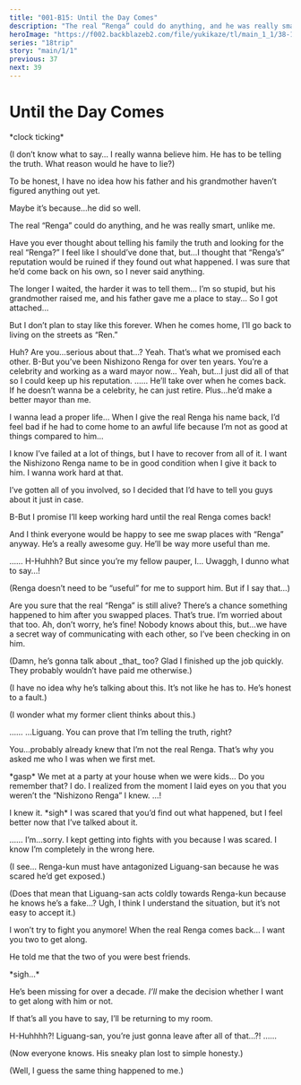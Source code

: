 ```yaml
---
title: "001-B15: Until the Day Comes"
description: "The real “Renga” could do anything, and he was really smart, unlike me."
heroImage: "https://f002.backblazeb2.com/file/yukikaze/tl/main_1_1/38-1.jpg"
series: "18trip"
story: "main/1/1"
previous: 37
next: 39
---
```



# Until the Day Comes

<Divider loc="HAMA House - Living Room" />

<Narration>
&ast;clock ticking&ast;
</Narration>

<Bubble mc>
<p class="t">(I don’t know what to say… I really wanna believe him. He has to be telling the truth. What reason would he have to lie?)</p>
</Bubble>

<StoryImg src="https://f002.backblazeb2.com/file/yukikaze/tl/main_1_1/38-1.jpg" alt="1" />

<Bubble character="Renga">
To be honest, I have no idea how his father and his grandmother haven’t figured anything out yet.

Maybe it’s because…he did so well.

The real “Renga” could do anything, and he was really smart, unlike me.
</Bubble>

<Bubble character="Kafka">
Have you ever thought about telling his family the truth and looking for the real “Renga?”
</Bubble>

<Bubble character="Renga">
I feel like I should’ve done that, but…I thought that “Renga’s” reputation would be ruined if they found out what happened. I was sure that he’d come back on his own, so I never said anything.

The longer I waited, the harder it was to tell them… I’m so stupid, but his grandmother raised me, and his father gave me a place to stay… So I got attached…

But I don’t plan to stay like this forever. When he comes home, I’ll go back to living on the streets as “Ren.”
</Bubble>

<Bubble mc>
Huh? Are you…serious about that…?
</Bubble>

<Bubble character="Renga">
Yeah. That’s what we promised each other.
</Bubble>

<Bubble mc>
B-But you’ve been Nishizono Renga for over ten years. You’re a celebrity and working as a ward mayor now…
</Bubble>

<Bubble character="Renga">
Yeah, but…I just did all of that so I could keep up his reputation.
</Bubble>

<Bubble mc>
……
</Bubble>

<Bubble character="Renga">
He’ll take over when he comes back. If he doesn’t wanna be a celebrity, he can just retire. Plus…he’d make a better mayor than me.

I wanna lead a proper life… When I give the real Renga his name back, I’d feel bad if he had to come home to an awful life because I’m not as good at things compared to him…

I know I’ve failed at a lot of things, but I have to recover from all of it. I want the Nishizono Renga name to be in good condition when I give it back to him. I wanna work hard at that.

I’ve gotten all of you involved, so I decided that I’d have to tell you guys about it just in case.

B-But I promise I’ll keep working hard until the real Renga comes back!

And I think everyone would be happy to see me swap places with “Renga” anyway. He’s a really awesome guy. He’ll be way more useful than me.
</Bubble>

<Bubble character="Kafka">
……
</Bubble>

<Bubble character="Yachiyo">
H-Huhhh? But since you’re my fellow pauper, I… Uwaggh, I dunno what to say…!
</Bubble>

<Bubble mc>
<p class="t">(Renga doesn’t need to be “useful” for me to support him. But if I say that…)</p>
</Bubble>

<Bubble character="Kafka">
Are you sure that the real “Renga” is still alive? There’s a chance something happened to him after you swapped places.
</Bubble>

<Bubble character="Yukikaze">
That’s true. I’m worried about that too.
</Bubble>

<Bubble character="Renga">
Ah, don’t worry, he’s fine! Nobody knows about this, but…we have a secret way of communicating with each other, so I’ve been checking in on him.
</Bubble>

<Bubble character="Ten">
<p class="t">(Damn, he’s gonna talk about _that_ too? Glad I finished up the job quickly. They probably wouldn’t have paid me otherwise.)</p>

<p class="t">(I have no idea why he’s talking about this. It’s not like he has to. He’s honest to a fault.)</p>

<p class="t">(I wonder what my former client thinks about this.)</p>
</Bubble>

<Bubble character="Liguang">
……
</Bubble>

<Bubble character="Renga">
…Liguang. You can prove that I’m telling the truth, right?

You…probably already knew that I’m not the real Renga. That’s why you asked me who I was when we first met.
</Bubble>

<Bubble mc>
&ast;gasp&ast;
</Bubble>

<Bubble character="Renga">
We met at a party at your house when we were kids… Do you remember that?
</Bubble>

<Bubble character="Liguang">
I do. I realized from the moment I laid eyes on you that you weren’t the “Nishizono Renga” I knew.
</Bubble>

<Bubble character="Renga">
…!

I knew it. &ast;sigh&ast; I was scared that you’d find out what happened, but I feel better now that I’ve talked about it.
</Bubble>

<Bubble character="Liguang">
……
</Bubble>

<Bubble character="Renga">
I’m…sorry. I kept getting into fights with you because I was scared. I know I’m completely in the wrong here.
</Bubble>

<Bubble mc>
<p class="t">(I see… Renga-kun must have antagonized Liguang-san because he was scared he’d get exposed.)</p>

<p class="t">(Does that mean that Liguang-san acts coldly towards Renga-kun because he knows he’s a fake…? Ugh, I think I understand the situation, but it’s not easy to accept it.)</p>
</Bubble>

<Bubble character="Renga">
I won’t try to fight you anymore! When the real Renga comes back… I want you two to get along.

He told me that the two of you were best friends.
</Bubble>

<Bubble character="Liguang">
&ast;sigh…&ast;

He’s been missing for over a decade. _I’ll_ make the decision whether I want to get along with him or not.

If that’s all you have to say, I’ll be returning to my room.
</Bubble>

<Bubble character="Yachiyo">
H-Huhhhh?! Liguang-san, you’re just gonna leave after all of that…?!
</Bubble>

<Bubble character="Ten">
……

<p class="t">(Now everyone knows. His sneaky plan lost to simple honesty.)</p>

<p class="t">(Well, I guess the same thing happened to me.)</p>
</Bubble>
